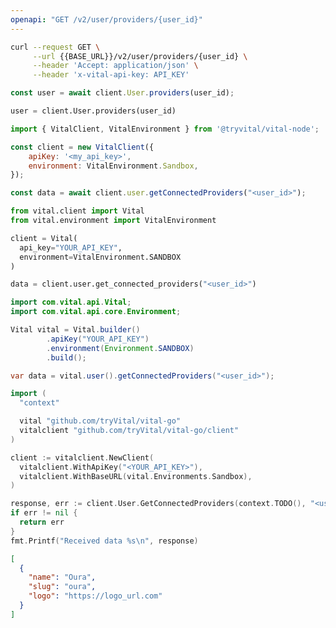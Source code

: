 ```yaml
---
openapi: "GET /v2/user/providers/{user_id}"
---
```


<RequestExample>

```bash Shell
curl --request GET \
     --url {{BASE_URL}}/v2/user/providers/{user_id} \
     --header 'Accept: application/json' \
     --header 'x-vital-api-key: API_KEY'
```

```js
const user = await client.User.providers(user_id);
```

```python
user = client.User.providers(user_id)
```


```javascript Node
import { VitalClient, VitalEnvironment } from '@tryvital/vital-node';

const client = new VitalClient({
    apiKey: '<my_api_key>',
    environment: VitalEnvironment.Sandbox,
});

const data = await client.user.getConnectedProviders("<user_id>");
```

```python Python
from vital.client import Vital
from vital.environment import VitalEnvironment

client = Vital(
  api_key="YOUR_API_KEY",
  environment=VitalEnvironment.SANDBOX
)

data = client.user.get_connected_providers("<user_id>")
```

```java Java
import com.vital.api.Vital;
import com.vital.api.core.Environment;

Vital vital = Vital.builder()
        .apiKey("YOUR_API_KEY")
        .environment(Environment.SANDBOX)
        .build();

var data = vital.user().getConnectedProviders("<user_id>");
```

```go Go
import (
  "context"

  vital "github.com/tryVital/vital-go"
  vitalclient "github.com/tryVital/vital-go/client"
)

client := vitalclient.NewClient(
  vitalclient.WithApiKey("<YOUR_API_KEY>"),
  vitalclient.WithBaseURL(vital.Environments.Sandbox),
)

response, err := client.User.GetConnectedProviders(context.TODO(), "<user_id>")
if err != nil {
  return err
}
fmt.Printf("Received data %s\n", response)
```


</RequestExample>

<ResponseExample>

```json Response
[
  {
    "name": "Oura",
    "slug": "oura",
    "logo": "https://logo_url.com"
  }
]
```

</ResponseExample>
